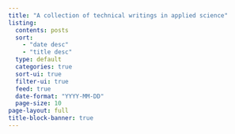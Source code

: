 ```yaml
---
title: "A collection of technical writings in applied science"
listing:
  contents: posts
  sort: 
    - "date desc"
    - "title desc"
  type: default
  categories: true
  sort-ui: true
  filter-ui: true
  feed: true
  date-format: "YYYY-MM-DD"
  page-size: 10
page-layout: full
title-block-banner: true
---
```



